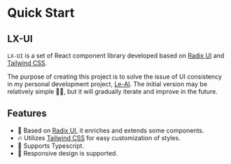 # Quick Start

## LX-UI

`LX-UI` is a set of React component library developed based on [Radix UI](https://www.radix-ui.com) and [Tailwind CSS](https://tailwindcss.com/).

The purpose of creating this project is to solve the issue of UI consistency in my personal development project, [Le-AI](https://le-ai.app). The initial version may be relatively simple 🤣🤣, but it will gradually iterate and improve in the future.

## Features

- 💎 Based on [Radix UI](https://www.radix-ui.com), it enriches and extends some components.
- 🔥 Utilizes [Tailwind CSS](https://tailwindcss.com) for easy customization of styles.
- 🎉 Supports Typescript.
- 📱 Responsive design is supported.
